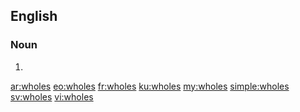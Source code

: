 ==English==

===Noun===
{{head|en|plural}}

# {{plural of|whole|lang=en}}

[[ar:wholes]]
[[eo:wholes]]
[[fr:wholes]]
[[ku:wholes]]
[[my:wholes]]
[[simple:wholes]]
[[sv:wholes]]
[[vi:wholes]]